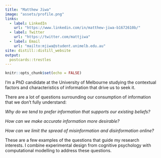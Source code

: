 ```yaml
---
title: "Matthew Jiwa"
image: "assets/profile.png"
links:
  - label: LinkedIn
    url: "https://www.linkedin.com/in/matthew-jiwa-b1672610b/"
  - label: Twitter
    url: "https://twitter.com/mattjiwa"
  - label: Email
    url: "mailto:mjiwa@student.unimelb.edu.au"
site: distill::distill_website
output:
  postcards::trestles
---
```


```r
knitr::opts_chunk$set(echo = FALSE)
```


I'm a PhD candidate at the University of Melbourne studying the contextual factors and characteristics of information that drive us to seek it.

There are a lot of questions surrounding our consumption of information that we don't fully understand:

*Why do we tend to prefer information that supports our existing beliefs?*

*How can we make accurate information more desirable?*

*How can we limit the spread of misinformation and disinformation online?*

These are a few examples of the questions that guide my research interests. I combine experimental design from cognitive psychology with computational modelling to address these questions. 